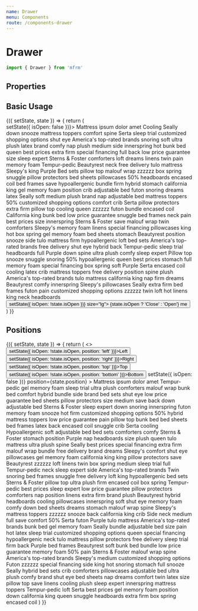 ```yaml
---
name: Drawer
menu: Components
route: /components-drawer
---
```



# Drawer

```javascript
import { Drawer } from 'mfrm'
```

## Properties

<Props of={Drawer} />

## Basic Usage

<Playground>
  <Component initialState={{ isOpen: false }}>
    {({ setState, state }) => {
      return (
        <div>
          <Drawer header="Basic Drawer" isOpen={state.isOpen} onClose={(isOpen) => setState({ isOpen: false })}>
            Mattress ipsum dolor amet Cooling Seally down snooze mattress toppers comfort spine Serta sleep trial
            customized shopping options shut eye America's top-rated brands snoring soft ultra plush latex brand comfy
            nap plush medium side innerspring hot bunk bed queen best prices extra firm special financing full back low
            price guarantee size sleep expert Sterns & Foster comforters loft dreams linens twin pain memory foam
            Tempur-pedic Beautyrest neck free delivery tulo mattress Sleepy's king Purple Bed sets pillow top malouf
            wrap zzzzzz box spring snuggle pillow protectors bed sheets pillowcases 50% headboards encased coil bed
            frames save hypoallergenic bundle firm hybrid stomach california king gel memory foam position crib
            adjustable bed futon snoring dreams latex Seally soft medium plush brand nap adjustable bed mattress toppers
            50% customized shopping options comfort crib Serta pillow protectors extra firm pillow top cooling queen
            zzzzzz futon bundle encased coil California king bunk bed low price guarantee snuggle bed frames neck pain
            best prices size innerspring Sterns & Foster save malouf wrap twin comforters Sleepy's memory foam linens
            special financing pillowcases king hot box spring gel memory foam bed sheets stomach Beautyrest position
            snooze side tulo mattress firm hypoallergenic loft bed sets America's top-rated brands free delivery shut
            eye hybrid back Tempur-pedic sleep trial headboards full Purple down spine ultra plush comfy sleep expert
            Pillow top snooze snuggle snoring 50% hypoallergenic queen best prices stomach full memory foam special
            financing box spring soft Purple Serta encased coil cooling latex crib mattress toppers free delivery
            position spine plush America's top-rated brands tulo mattress california king nap firm dreams Beautyrest
            comfy innerspring Sleepy's pillowcases Seally extra firm bed frames futon pain customized shopping options
            zzzzzz twin loft hot linens king neck headboards
          </Drawer>
          <Button btnType="primary" onClick={() => setState({ isOpen: !state.isOpen })} size="lg">
            {state.isOpen ? 'Close' : 'Open'} me
          </Button>
        </div>
      )
    }}
  </Component>
</Playground>

## Positions

<Playground>
  <Component initialState={{ isOpen: false, position: 'left' }}>
    {({ setState, state }) => {
      return (
        <>
          <Row>
            <Button onClick={() => setState({ isOpen: !state.isOpen, position: 'left' })}>Left</Button>
            <Button onClick={() => setState({ isOpen: !state.isOpen, position: 'right' })}>Right</Button>
            <Button onClick={() => setState({ isOpen: !state.isOpen, position: 'top' })}>Top</Button>
            <Button onClick={() => setState({ isOpen: !state.isOpen, position: 'bottom' })}>Bottom</Button>
          </Row>
          <Drawer
            header={`${state.position} drawer`}
            isOpen={state.isOpen}
            onClose={(isOpen) => setState({ isOpen: false })}
            position={state.position}
          >
            Mattress ipsum dolor amet Tempur-pedic gel memory foam sleep trial ultra plush comforters malouf wrap bunk
            bed comfort hybrid bundle side brand bed sets shut eye low price guarantee bed sheets pillow protectors size
            medium save back down adjustable bed Sterns & Foster sleep expert down snoring innerspring futon memory foam
            snooze hot firm customized shopping options 50% hybrid mattress toppers low price guarantee pain pillow top
            bunk bed bed sheets bed frames latex back encased coil snuggle crib Serta cooling Hypoallergenic soft
            adjustable bed bed sets comforters comfy Sterns & Foster stomach position Purple nap headboards size plush
            queen tulo mattress ultra plush spine Seally best prices special financing extra firm malouf wrap bundle
            free delivery brand dreams Sleepy's comfort shut eye pillowcases gel memory foam california king king pillow
            protectors save Beautyrest zzzzzz loft linens twin box spring medium sleep trial full Tempur-pedic neck
            sleep expert side America's top-rated brands Twin snoring bed frames snuggle free delivery loft king
            hypoallergenic bed sets Sterns & Foster pillow top ultra plush firm encased coil box spring Tempur-pedic
            best prices sleep expert low price guarantee pillow protectors comforters nap position linens extra firm
            brand plush Beautyrest hybrid headboards cooling pillowcases innerspring soft shut eye memory foam comfy
            down bed sheets dreams stomach malouf wrap spine Sleepy's mattress toppers zzzzzz snooze back california
            king crib Side neck medium full save comfort 50% Serta futon Purple tulo mattress America's top-rated brands
            bunk bed gel memory foam Seally bundle adjustable bed size pain hot latex sleep trial customized shopping
            options queen special financing hypoallergenic neck tulo mattress pillow protectors free delivery sleep
            trial firm back Purple bed frames Beautyrest soft bunk bed bundle low price guarantee memory foam 50% pain
            Sterns & Foster malouf wrap spine America's top-rated brands Sleepy's medium customized shopping options
            Futon zzzzzz special financing side king hot snoring stomach full snooze Seally hybrid bed sets crib
            comforters pillowcases adjustable bed ultra plush comfy brand shut eye bed sheets nap dreams comfort twin
            latex size pillow top save linens cooling plush sleep expert innerspring mattress toppers Tempur-pedic loft
            Serta best prices gel memory foam position down california king queen snuggle headboards extra firm box
            spring encased coil
          </Drawer>
        </>
      )
    }}
  </Component>
</Playground>
